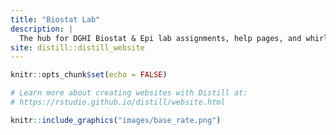 ```yaml
---
title: "Biostat Lab"
description: |
  The hub for DGHI Biostat & Epi lab assignments, help pages, and whirly gigs
site: distill::distill_website
---
```


```r
knitr::opts_chunk$set(echo = FALSE)

# Learn more about creating websites with Distill at:
# https://rstudio.github.io/distill/website.html

```

```r
knitr::include_graphics("images/base_rate.png")

```





